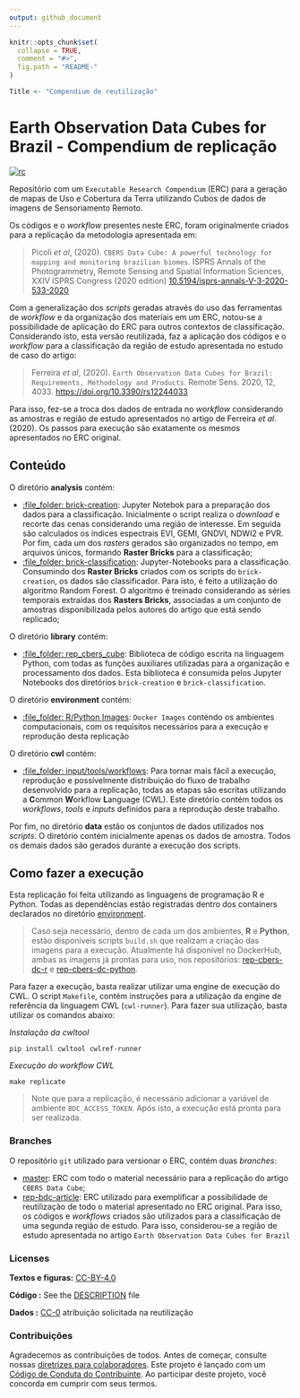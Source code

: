 ```yaml
---
output: github_document
---
```


```r
knitr::opts_chunk$set(
  collapse = TRUE,
  comment = "#>",
  fig.path = "README-"
)

Title <- "Compendium de reutilização"
```

# Earth Observation Data Cubes for Brazil - Compendium de replicação

[![rc](https://img.shields.io/badge/research%20compendium-ready-brightgreen)](#)

Repositório com um `Executable Research Compendium` (ERC) para a geração de mapas de Uso e Cobertura da Terra utilizando Cubos de dados de imagens de Sensoriamento Remoto.

Os códigos e o *workflow* presentes neste ERC, foram originalmente criados para a replicação da metodologia apresentada em:

> Picoli *et al*, (2020). `CBERS Data Cube: A powerful technology for mapping and monitoring brazilian biomes`. ISPRS Annals of the Photogrammetry, Remote Sensing and Spatial Information Sciences, XXIV ISPRS Congress (2020 edition) [10.5194/isprs-annals-V-3-2020-533-2020](https://doi.org/10.5194/isprs-annals-V-3-2020-533-2020)

Com a generalização dos *scripts* geradas através do uso das ferramentas de *workflow* e da organização dos materiais em um ERC, notou-se a possibilidade de aplicação do ERC para outros contextos de classificação. Considerando isto, esta versão reutilizada, faz a aplicação dos códigos e o *workflow* para a classificação da região de estudo apresentada no estudo de caso do artigo:

> Ferreira *et al*, (2020). `Earth Observation Data Cubes for Brazil: Requirements, Methodology and Products`. Remote Sens. 2020, 12, 4033.  [https://doi.org/10.3390/rs12244033](https://doi.org/10.3390/rs12244033)

Para isso, fez-se a troca dos dados de entrada no *workflow* considerando as amostras e região de estudo apresentados no artigo de Ferreira *et al*. (2020). Os passos para execução são exatamente os mesmos apresentados no ERC original.

## Conteúdo

O diretório **analysis** contém:

  - [:file\_folder: brick-creation](/analysis/brick-creation): Jupyter Notebok para a preparação dos dados para a classificação. Inicialmente o script realiza o *download* e recorte das cenas considerando uma região de interesse. Em seguida são calculados os índices espectrais EVI, GEMI, GNDVI, NDWI2 e PVR. Por fim, cada um dos *rasters* gerados são organizados no tempo, em arquivos únicos, formando **Raster Bricks** para a classificação;
  - [:file\_folder: brick-classification](/analysis/brick-classification): Jupyter-Notebooks para a classificação. Consumindo dos **Raster Bricks** criados com os scripts do `brick-creation`, os dados são classificador. Para isto, é feito a utilização do algoritmo Random Forest. O algoritmo é treinado considerando as séries temporais extraídas dos **Rasters Bricks**, associadas a um conjunto de amostras disponibilizada pelos autores do artigo que está sendo replicado;

O diretório **library** contém:

  - [:file\_folder: rep_cbers_cube](/library/rep_cbers_cube): Biblioteca de código escrita na linguagem Python, com todas as funções auxiliares utilizadas para a organização e processamento dos dados. Esta biblioteca é consumida pelos Jupyter Notebooks dos diretórios `brick-creation` e `brick-classification`.
  
O diretório **environment** contém:

  - [:file\_folder: R/Python Images](/environment): `Docker Images` conténdo os ambientes computacionais, com os requisitos necessários para a execução e reprodução desta replicação

O diretório **cwl** contém:

  - [:file\_folder: input/tools/workflows](/cwl): Para tornar mais fácil a execução, reprodução e possívelmente distribuição do fluxo de trabalho desenvolvido para a replicação, todas as etapas são escritas utilizando a **C**ommon **W**orkflow **L**anguage (CWL). Este diretório contém todos os *workflows*, *tools* e *inputs* definidos para a reprodução deste trabalho.

Por fim, no diretório **data** estão os  conjuntos de dados utilizados nos *scripts*. O diretório contém inicialmente apenas os dados de amostra. Todos os demais dados são gerados durante a execução dos scripts.

## Como fazer a execução

Esta replicação foi feita utilizando as linguagens de programação R e Python. Todas as dependências estão registradas dentro dos containers declarados no diretório [environment](/environment).

> Caso seja necessário, dentro de cada um dos ambientes, **R** e **Python**, estão disponíveis scripts `build.sh` que realizam a criação das imagens para a execução. Atualmente há disponível no DockerHub, ambas as imagens já prontas para uso, nos repositórios: [rep-cbers-dc-r](https://hub.docker.com/r/m3nin0/rep-cbers-dc-r) e [rep-cbers-dc-python](https://hub.docker.com/r/m3nin0/rep-cbers-dc-python).

Para fazer a execução, basta realizar utilizar uma engine de execução do CWL. O script `Makefile`, contém instruções para a utilização da engine de referência da linguagem CWL (`cwl-runner`). Para fazer sua utilização, basta utilizar os comandos abaixo:

*Instalação da cwltool*

```shell
pip install cwltool cwlref-runner
```

*Execução do workflow CWL*

```shell
make replicate
```

> Note que para a replicação, é necessário adicionar a variável de ambiente `BDC_ACCESS_TOKEN`. Após isto, a execução está pronta para ser realizada.

### Branches

O repositório `git` utilizado para versionar o ERC, contém duas *branches*:

- [master](https://github.com/M3nin0/experiment-rep-cbersdatacube): ERC com todo o material necessário para a replicação do artigo `CBERS Data Cube`;
- [rep-bdc-article](https://github.com/M3nin0/experiment-rep-cbersdatacube/tree/rep-bdc-article): ERC utilizado para exemplificar a possibilidade de reutilização de todo o material apresentado no ERC original. Para isso, os códigos e *workflows* criados são utilizados para a classificação de uma segunda região de estudo. Para isso, considerou-se a região de estudo apresentada no artigo `Earth Observation Data Cubes for Brazil`

### Licenses

**Textos e figuras:**  [CC-BY-4.0](http://creativecommons.org/licenses/by/4.0/)

**Código :** See the [DESCRIPTION](DESCRIPTION) file

**Dados :** [CC-0](http://creativecommons.org/publicdomain/zero/1.0/) atribuição solicitada na reutilização

### Contribuições

Agradecemos as contribuições de todos. Antes de começar, consulte nossas [diretrizes para colaboradores](CONTRIBUTING.md). Este projeto é lançado com um [Código de Conduta do Contribuinte](CONDUCT.md). Ao participar deste projeto, você concorda em cumprir com seus termos.
